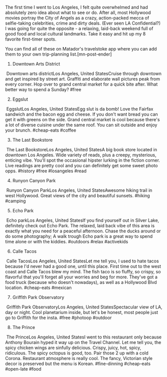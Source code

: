 The first time I went to Los Angeles, I felt quite overwhelmed and had absolutely zero idea about what to see or do. After all, most Hollywood movies portray the City of Angels as a crazy, action-packed mecca of selfie-taking celebrities, crime and dirty deals. (Ever seen LA Confidential?) I was going for quite the opposite - a relaxing, laid-back weekend full of good food and local cultural landmarks. Take it easy and hit up my 8 favorite first-timer spots.

You can find all of these on Matador's travelstoke app where you can add them to your own trip-planning list.[mn-post-ender]
1. Downtown Arts District

 Downtown arts districtLos Angeles, United StatesCruise through downtown and get inspired by street art. Graffiti and elaborate wall pictures peak from every corner. Hop over to grand central market for a quick bite after. What better way to spend a Sunday? #free


2. Eggslut

 EggslutLos Angeles, United StatesEgg slut is da bomb! Love the Fairfax sandwich and the bacon egg and cheese. If you don't want bread you can get it with greens on the side. Grand central market is cool because there's a lot of diverse cuisine under the same roof. You can sit outside and enjoy your brunch. #cheap-eats #coffee


3. The Last Bookstore

 The Last BookstoreLos Angeles, United StatesA big book store located in downtown Los Angeles. Wide variety of reads, plus a creepy, mysterious, enticing vibe. You'll spot the occasional hipster lurking in the fiction corner. Live readings are pretty cool and you can definitely get some sweet photo opps. #history #free #losangeles #read


4. Runyon Canyon Park

 Runyon Canyon ParkLos Angeles, United StatesAwesome hiking trail in west Hollywood. Great views of the city and beautiful sunsets. #hiking #camping


5. Echo Park

 Echo parkLos Angeles, United StatesIf you find yourself out in Silver Lake, definitely check out Echo Park. The relaxed, laid back vibe of this area is exactly what you need for a peaceful afternoon. Chase the ducks around or do some photography; A walk trough Echo park is a great way to spend time alone or with the kiddies. #outdoors #relax #activekids


6. Calle Tacos

 Calle TacosLos Angeles, United StatesLet me tell you, I used to hate tacos because I'd never had a good one, until this place. First time out to the west coast and Calle Tacos blew my mind. The fish taco is so fluffy, so crispy, so flavorful that you'll forget all your worries and beg for more. They've got a food truck (because who doesn't nowadays), as well as a Hollywood Blvd location. #cheap-eats #mexican


7. Griffith Park Observatory

 Griffith Park ObservatoryLos Angeles, United StatesSpectacular view of LA, day or night. Cool planetarium inside, but let's be honest, most people just go to Griffith for the insta. #free #photoop #outdoor


8. The Prince

 The PrinceLos Angeles, United StatesI went to this restaurant only because Anthony Bourain hyped it way up on the Travel Channel. Let me tell you, the spicy chicken wings are sinfully delicious. Crispy, juicy, hot, spicy, ridiculous. The spicy octopus is good, too. Pair those 2 up with a cold Corona. Restaurant atmosphere is really cool. The fancy, Victorian style decor is preserved but the menu is Korean. #fine-dinning #cheap-eats #open-late #food

